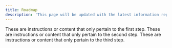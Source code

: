 ```yaml
---
title: Roadmap
description: 'This page will be updated with the latest information regarding the development plans of Altera'
---
```


<Steps>
    <Step icon="" stepNumber="2024" title="First Step">
        These are instructions or content that only pertain to the first step.
    </Step>
    <Step title="Second Step">
        These are instructions or content that only pertain to the second step.
    </Step>
    <Step title="Third Step">
        These are instructions or content that only pertain to the third step.
    </Step>
</Steps>
